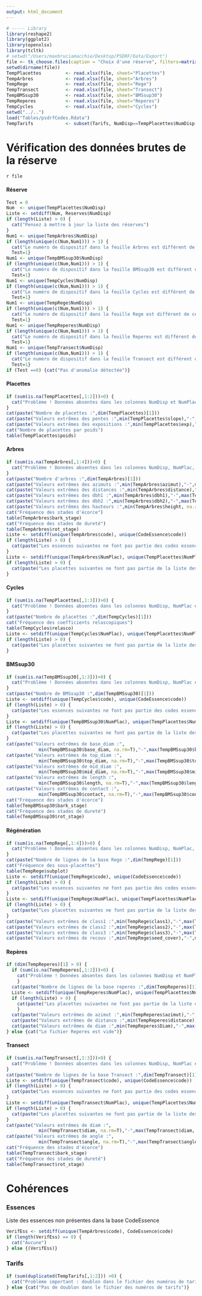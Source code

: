 ```yaml
---
output: html_document
---
```



```r
# ----- Library
library(reshape2)
library(ggplot2)
library(openxlsx)
library(tcltk)
# setwd("/Users/maxbruciamacchie/Desktop/PSDRF/Data/Export")
file <- tk_choose.files(caption = "Choix d'une réserve", filters=matrix(c(".xls",".xlsx"),1,2, byrow = T))
setwd(dirname(file))
TempPlacettes         <- read.xlsx(file, sheet="Placettes")
TempArbres            <- read.xlsx(file, sheet="Arbres")
TempRege              <- read.xlsx(file, sheet="Rege")
TempTransect          <- read.xlsx(file, sheet="Transect")
TempBMSsup30          <- read.xlsx(file, sheet="BMSsup30")
TempReperes           <- read.xlsx(file, sheet="Reperes")
TempCycles            <- read.xlsx(file, sheet="Cycles")
setwd("../..")
load("Tables/psdrfCodes.Rdata")
TempTarifs            <- subset(Tarifs, NumDisp==TempPlacettes$NumDisp[1])
```

# Vérification des données brutes de la réserve 
`r file`

#### Réserve
```r
Test = 0
Num  <- unique(TempPlacettes$NumDisp)
Liste <- setdiff(Num, Reserves$NumDisp)
if (length(Liste) > 0) {
  cat("Pensez à mettre à jour la liste des réserves")
}
Num1 <- unique(TempArbres$NumDisp)
if (length(unique(c(Num,Num1))) > 1) {
  cat("Le numéro de dispositif dans la feuille Arbres est différent de celui dans la feuille Placettes")
  Test=1}
Num1 <- unique(TempBMSsup30$NumDisp)
if (length(unique(c(Num,Num1))) > 1) {
  cat("Le numéro de dispositif dans la feuille BMSsup30 est différent de celui dans la feuille Placettes")
  Test=1}
Num1 <- unique(TempCycles$NumDisp)
if (length(unique(c(Num,Num1))) > 1) {
  cat("Le numéro de dispositif dans la feuille Cycles est différent de celui dans la feuille Placettes")
  Test=1}
Num1 <- unique(TempRege$NumDisp)
if (length(unique(c(Num,Num1))) > 1) {
  cat("Le numéro de dispositif dans la feuille Rege est différent de celui dans la feuille Placettes")
  Test=1}
Num1 <- unique(TempReperes$NumDisp)
if (length(unique(c(Num,Num1))) > 1) {
  cat("Le numéro de dispositif dans la feuille Reperes est différent de celui dans la feuille Placettes")
  Test=1}
Num1 <- unique(TempTransect$NumDisp)
if (length(unique(c(Num,Num1))) > 1) {
  cat("Le numéro de dispositif dans la feuille Transect est différent de celui dans la feuille Placettes")
  Test=1}
if (Test ==0) {cat("Pas d'anomalie détectée")}
```


#### Placettes
```r
if (sum(is.na(TempPlacettes[,1:2]))>0) {
  cat("Problème ! Données absentes dans les colonnes NumDisp et NumPlac qui sont des clés pour les fusions")
}
cat(paste("Nombre de placettes :",dim(TempPlacettes)[1]))
cat(paste("Valeurs extrêmes des pentes :",min(TempPlacettes$slope),"-",max(TempPlacettes$slope)))
cat(paste("Valeurs extrêmes des expositions :",min(TempPlacettes$exp),"-",max(TempPlacettes$exp)))
cat("Nombre de placettes par poids")
table(TempPlacettes$poids)
```
 
#### Arbres
```r
if (sum(is.na(TempArbres[,1:4]))>0) {
  cat("Problème ! Données absentes dans les colonnes NumDisp, NumPlac, Cycle, NumArbre qui sont des clés pour les fusions")
}
cat(paste("Nombre d'arbres :",dim(TempArbres)[1]))
cat(paste("Valeurs extrêmes des azimuts :",min(TempArbres$azimut),"-",max(TempArbres$azimut)))
cat(paste("Valeurs extrêmes des distances :",min(TempArbres$distance),"-",max(TempArbres$distance)))
cat(paste("Valeurs extrêmes des dbh1 :",min(TempArbres$dbh1),"-",max(TempArbres$dbh1)))
cat(paste("Valeurs extrêmes des dbh2 :",min(TempArbres$dbh2),"-",max(TempArbres$dbh2)))
cat(paste("Valeurs extrêmes des hauteurs :",min(TempArbres$height, na.rm=T),"-",max(TempArbres$height, na.rm=T)))
cat("Fréquence des stades d'écorce")
table(TempArbres$bark_stage)
cat("Fréquence des stades de dureté")
table(TempArbres$rot_stage)
Liste <- setdiff(unique(TempArbres$code), unique(CodeEssence$code))
if (length(Liste) > 0) {
  cat(paste("Les essences suivantes ne font pas partie des codes essences retenues :", Liste))
}
Liste <- setdiff(unique(TempArbres$NumPlac), unique(TempPlacettes$NumPlac))
if (length(Liste) > 0) {
  cat(paste("Les placettes suivantes ne font pas partie de la liste des placettes :", Liste))
}
```

#### Cycles
```r
if (sum(is.na(TempPlacettes[,1:3]))>0) {
  cat("Problème ! Données absentes dans les colonnes NumDisp, NumPlac et Cycle qui sont des clés pour les fusions")
}
cat(paste("Nombre de placettes :",dim(TempCycles)[1]))
cat("Fréquence des coefficients relascopiques")
table(TempCycles$relasco)
Liste <- setdiff(unique(TempCycles$NumPlac), unique(TempPlacettes$NumPlac))
if (length(Liste) > 0) {
  cat(paste("Les placettes suivantes ne font pas partie de la liste des placettes :", Liste))
}
```

#### BMSsup30
```r
if (sum(is.na(TempBMSsup30[,1:3]))>0) {
  cat("Problème ! Données absentes dans les colonnes NumDisp, NumPlac et Cycle qui sont des clés pour les fusions")
}
cat(paste("Nombre de BMSsup30 :",dim(TempBMSsup30)[1]))
Liste <- setdiff(unique(TempCycles$code), unique(CodeEssence$code))
if (length(Liste) > 0) {
  cat(paste("Les essences suivantes ne font pas partie des codes essences retenues :", Liste))
}
Liste <- setdiff(unique(TempBMSsup30$NumPlac), unique(TempPlacettes$NumPlac))
if (length(Liste) > 0) {
  cat(paste("Les placettes suivantes ne font pas partie de la liste des placettes :", Liste))
}
cat(paste("Valeurs extrêmes de base_diam :",
            min(TempBMSsup30$base_diam, na.rm=T),"-",max(TempBMSsup30$base_diam, na.rm=T)))
cat(paste("Valeurs extrêmes de top_diam :",
            min(TempBMSsup30$top_diam, na.rm=T),"-",max(TempBMSsup30$top_diam, na.rm=T)))
cat(paste("Valeurs extrêmes de mid_diam :",
            min(TempBMSsup30$mid_diam, na.rm=T),"-",max(TempBMSsup30$mid_diam, na.rm=T)))
cat(paste("Valeurs extrêmes de length :",
            min(TempBMSsup30$length, na.rm=T),"-",max(TempBMSsup30$length, na.rm=T)))
cat(paste("Valeurs extrêmes de contact :",
            min(TempBMSsup30$contact, na.rm=T),"-",max(TempBMSsup30$contact, na.rm=T)))
cat("Fréquence des stades d'écorce")
table(TempBMSsup30$bark_stage)
cat("Fréquence des stades de dureté")
table(TempBMSsup30$rot_stage)
```


#### Régénération
```r
if (sum(is.na(TempRege[,1:4]))>0) {
  cat("Problème ! Données absentes dans les colonnes NumDisp, NumPlac, Cycle et subplot qui sont des clés pour les fusions")
}
cat(paste("Nombre de lignes de la base Rege :",dim(TempRege)[1]))
cat("Fréquence des sous-placettes")
table(TempRege$subplot)
Liste <- setdiff(unique(TempRege$code), unique(CodeEssence$code))
if (length(Liste) > 0) {
  cat(paste("Les essences suivantes ne font pas partie des codes essences retenues :", Liste))
}
Liste <- setdiff(unique(TempRege$NumPlac), unique(TempPlacettes$NumPlac))
if (length(Liste) > 0) {
  cat(paste("Les placettes suivantes ne font pas partie de la liste des placettes :", Liste))
}
cat(paste("Valeurs extrêmes de class1 :",min(TempRege$class1),"-",max(TempRege$class2)))
cat(paste("Valeurs extrêmes de class2 :",min(TempRege$class2),"-",max(TempRege$class2)))
cat(paste("Valeurs extrêmes de class3 :",min(TempRege$class3),"-",max(TempRege$class3)))
cat(paste("Valeurs extrêmes de recouv :",min(TempRege$seed_cover),"-",max(TempRege$seed_cover)))


```


#### Repères
```r
if (dim(TempReperes)[1] > 0) {
  if (sum(is.na(TempReperes[,1:2]))>0) {
    cat("Problème ! Données absentes dans les colonnes NumDisp et NumPlac qui sont des clés pour les fusions")
    }
  cat(paste("Nombre de lignes de la base reperes :",dim(TempReperes)[1]))
  Liste <- setdiff(unique(TempReperes$NumPlac), unique(TempPlacettes$NumPlac))
  if (length(Liste) > 0) {
    cat(paste("Les placettes suivantes ne font pas partie de la liste des placettes :", Liste))
    }
  cat(paste("Valeurs extrêmes de azimut :",min(TempReperes$azimut),"-",max(TempReperes$azimut)))
  cat(paste("Valeurs extrêmes de distance :",min(TempReperes$distance),"-",max(TempReperes$distance)))
  cat(paste("Valeurs extrêmes de diam :",min(TempReperes$Diam),"-",max(TempReperes$Diam)))
} else {cat("Le fichier Reperes est vide")}
```


#### Transect
```r
if (sum(is.na(TempTransect[,1:3]))>0) {
  cat("Problème ! Données absentes dans les colonnes NumDisp, NumPlac et Cycle qui sont des clés pour les fusions")
}
cat(paste("Nombre de lignes de la base Transect :",dim(TempTransect)[1]))
Liste <- setdiff(unique(TempTransect$code), unique(CodeEssence$code))
if (length(Liste) > 0) {
  cat(paste("Les essences suivantes ne font pas partie des codes essences retenues :", Liste))
}
Liste <- setdiff(unique(TempTransect$NumPlac), unique(TempPlacettes$NumPlac))
if (length(Liste) > 0) {
  cat(paste("Les placettes suivantes ne font pas partie de la liste des placettes :", Liste))
}
cat(paste("Valeurs extrêmes de diam :",
            min(TempTransect$diam, na.rm=T),"-",max(TempTransect$diam, na.rm=T)))
cat(paste("Valeurs extrêmes de angle :",
            min(TempTransect$angle, na.rm=T),"-",max(TempTransect$angle, na.rm=T)))
cat("Fréquence des stades d'écorce")
table(TempTransect$bark_stage)
cat("Fréquence des stades de dureté")
table(TempTransect$rot_stage)
```

# Cohérences

### Essences
Liste des essences non présentes dans la base CodeEssence
```r
VerifEss <- setdiff(unique(TempArbres$code), CodeEssence$code)
if (length(VerifEss) == 0) {
  cat("Aucune")
} else {(VerifEss)}

```

### Tarifs

```r
if (sum(duplicated(TempTarifs[,1:2])) >0) {
  cat("Problème important : doublon dans le fichier des numéros de tarifs")
} else {cat("Pas de doublon dans le fichier des numéros de tarifs")}

```



